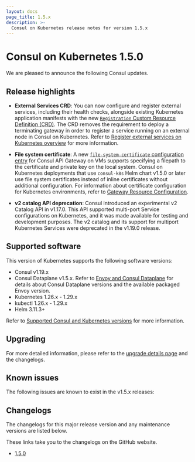 ```yaml
---
layout: docs
page_title: 1.5.x
description: >-
  Consul on Kubernetes release notes for version 1.5.x
---
```


# Consul on Kubernetes 1.5.0

We are pleased to announce the following Consul updates.

## Release highlights

- **External Services CRD**: You can now configure and register external services, including their health checks, alongside existing Kubernetes application manifests with the new [`Registration` Custom Resource Definition (CRD)](/consul/docs/connect/config-entries/registration). The CRD removes the requirement to deploy a terminating gateway in order to register a service running on an external node in Consul on Kubernetes. Refer to [Register external services on Kubernetes overview](/consul/docs/k8s/deployment-configurations/external-service) for more information.

- **File system certificate**: A new [`file-system-certificate` configuration entry](/consul/docs/connect/config-entries/file-system-certificate) for Consul API Gateway on VMs supports specifying a filepath to the certificate and private key on the local system. Consul on Kubernetes deployments that use `consul-k8s` Helm chart v1.5.0 or later use file system certificates instead of inline certificates without additional configuration. For information about certificate configuration for Kubernetes environments, refer to [Gateway Resource Configuration](/consul/docs/connect/gateways/api-gateway/configuration/gateway).

- **v2 catalog API deprecation**: Consul introduced an experimental v2 Catalog API in v1.17.0. This API supported multi-port Service configurations on Kubernetes, and it was made available for testing and development purposes. The v2 catalog and its support for multiport Kubernetes Services were deprecated in the v1.19.0 release.

## Supported software

This version of Kubernetes supports the following software versions:

- Consul v1.19.x
- Consul Dataplane v1.5.x. Refer to [Envoy and Consul Dataplane](/consul/docs/v1.19.x/connect/proxies/envoy#envoy-and-consul-dataplane) for details about Consul Dataplane versions and the available packaged Envoy version.
- Kubernetes 1.26.x - 1.29.x
- kubectl 1.26.x - 1.29.x
- Helm 3.11.3+

Refer to [Supported Consul and Kubernetes versions](/consul/docs/v1.19.x/k8s/compatibility#supported-consul-and-kubernetes-versions) for more information.

## Upgrading

For more detailed information, please refer to the [upgrade details page](/consul/docs/upgrading/upgrade-specific) and the changelogs.

## Known issues

The following issues are known to exist in the v1.5.x releases:

## Changelogs

The changelogs for this major release version and any maintenance versions are listed below.

<Note> These links take you to the changelogs on the GitHub website. </Note>

- [1.5.0](https://github.com/hashicorp/consul-k8s/releases/tag/v1.5.0)
